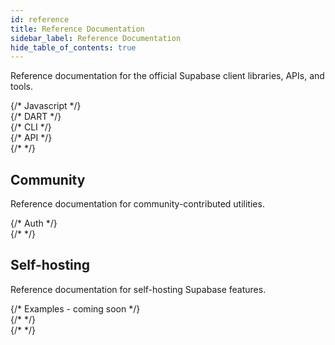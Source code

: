 ```yaml
---
id: reference
title: Reference Documentation
sidebar_label: Reference Documentation
hide_table_of_contents: true
---
```



Reference documentation for the official Supabase client libraries, APIs, and tools.

<div class="container" style={{ padding: 0 }}>
  <div class="row is-multiline">
    {/* Javascript */}
    <div class="col col--6">
      <ButtonCard
        icon={useBaseUrl("/img/icons/javascript-icon.svg")}
        class="card"
        to={useBaseUrl("/reference/javascript")}
        style={{ height: '100%' }}
        title="JavaScript"
        description="JavaScript and TypeScript documentation."
      />
    </div>
    {/* DART */}
    <div class="col col--6">
      <ButtonCard icon={useBaseUrl("/img/icons/dart-icon.svg")} class="card" to={useBaseUrl("/reference/dart")} style={{ height: '100%' }} title="Dart" description="Dart and Flutter documentation."/>
    </div>
    {/* CLI */}
    <div class="col col--6">
      <ButtonCard icon={useBaseUrl("/img/icons/cli-icon.svg")} class="card" to={useBaseUrl("/reference/cli")} style={{ height: '100%' }} title="Supabase CLI" description="Tools for developing your Supabase projects locally."/>
    </div>
    {/* API */}
    <div class="col col--6">
      <ButtonCard icon={useBaseUrl("/img/icons/api-icon.svg")} class="card" to={useBaseUrl("/reference/api")} style={{ height: '100%' }} title="Supabase API" description="Manage your Supabase organizations and projects."/>
    </div>
    {/*  */}

  </div>
</div>

## Community

Reference documentation for community-contributed utilities.

<div class="container" style={{ padding: 0 }}>
  <div class="row is-multiline">
    {/* Auth */}
    <div class="col col--6">
      <ButtonCard
        class="card"
        to={useBaseUrl('/reference/auth-helpers')}
        style={{ height: '100%' }}
        title="Auth Helpers"
        description="Collection of framework-specific auth utilities for working with Supabase."
      />
    </div>
    {/*  */}
  </div>
</div>

## Self-hosting

Reference documentation for self-hosting Supabase features.

<div class="container" style={{ padding: 0 }}>
  <div class="row is-multiline">
    {/* Examples - coming soon */}
    <div class="col col--6">
      <ButtonCard
        class="card"
        to={useBaseUrl('/reference/auth')}
        style={{ height: '100%' }}
        title={'Auth Server'}
        description=" JSON Web Token (JWT)-based API for managing users and issuing access tokens."
      />
    </div>
    {/*  */}
    <div class="col col--6">
      <ButtonCard
        class="card"
        to={useBaseUrl('/reference/storage')}
        style={{ height: '100%' }}
        title={'Storage'}
        description="S3-compatible object storage service that integrates with Postgres."
      />
    </div>
    {/*  */}
  </div>
</div>
